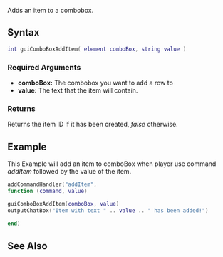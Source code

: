 {{Client function}}

Adds an item to a combobox.

==Syntax== 
<syntaxhighlight lang="lua">
int guiComboBoxAddItem( element comboBox, string value )
</syntaxhighlight> 

===Required Arguments=== 
*'''comboBox:''' The combobox you want to add a row to
*'''value:''' The text that the item will contain.

===Returns===
Returns the item ID if it has been created, ''false'' otherwise.

==Example==
This Example will add an item to comboBox when player use command ''addItem'' followed by the value of the item.
<syntaxhighlight lang="lua">
addCommandHandler("addItem",
function (command, value)

guiComboBoxAddItem(comboBox, value)
outputChatBox("Item with text " .. value .. " has been added!")
 
end)
</syntaxhighlight>

==See Also==
{{GUI functions}}